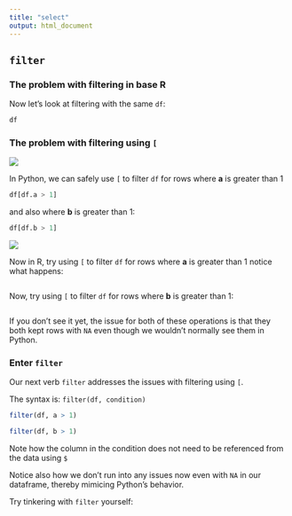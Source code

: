 ```yaml
---
title: "select"
output: html_document
---
```


## `filter`

### The problem with filtering in base R

Now let's look at filtering with the same `df`:

```r
df
```

### The problem with filtering using `[` 

<img src="../images/python_logo.png" class="language-icon">

In Python, we can safely use `[` to filter `df` for rows where **a** is greater than 1

```python
df[df.a > 1]
```

and also where **b** is greater than 1:

```python
df[df.b > 1]
```

<img src="../images/r_logo.png" class="language-icon">

Now in R, try using `[` to filter `df` for rows where **a** is greater than 1 notice what happens:

```r

```

Now, try using `[` to filter `df` for rows where **b** is greater than 1:

```r

```

If you don't see it yet, the issue for both of these operations is that they both kept rows with `NA` even though we wouldn't normally see them in Python.

### Enter `filter`

Our next verb `filter` addresses the issues with filtering using `[`. 

The syntax is: `filter(df, condition)`

```r
filter(df, a > 1)
```
```r
filter(df, b > 1)
```

Note how the column in the condition does not need to be referenced from the data using `$`

Notice also how we don't run into any issues now even with `NA` in our dataframe, thereby mimicing Python's behavior. 

Try tinkering with `filter` yourself:

```r

```



